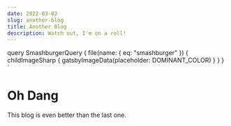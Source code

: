 ```yaml
---
date: 2022-03-02
slug: another-blog
title: Another Blog
description: Watch out, I'm on a roll!
---
```



  query SmashburgerQuery {
    file(name: { eq: "smashburger" }) {
      childImageSharp {
        gatsbyImageData(placeholder: DOMINANT_COLOR)
      }
    }
  }
`

<GatsbyImage
  image={getImage(props.data.file)}
  alt="a smashburger on a plate with french fries in the foreground"
/>

# Oh Dang

This blog is even better than the last one.
